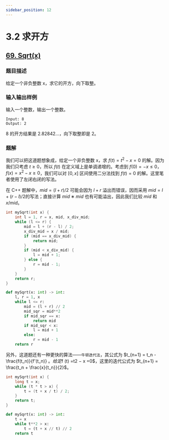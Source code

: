 ```yaml
---
sidebar_position: 12
---
```


# 3.2 求开方

## [69. Sqrt(x)](https://leetcode.com/problems/sqrtx/)

### 题目描述

给定一个非负整数 x，求它的开方，向下取整。

### 输入输出样例

输入一个整数，输出一个整数。

```
Input: 8
Output: 2
```

8 的开方结果是 2.82842...，向下取整即是 2。


### 题解

我们可以把这道题想象成，给定一个非负整数 x，求 $f (t) =t^2 − x =0$ 的解。因为我们只考虑 $t ≥ 0$，所以 $f (t)$ 在定义域上是单调递增的。考虑到 $f (0) =−x ≤ 0$， $f (x) = x^2 − x ≥ 0$，我们可以对 $[0, x]$ 区间使用二分法找到 $f (t) =0$ 的解。这里笔者使用了左闭右闭的写法。

在 C++ 题解中，$mid = (l +r)/2$ 可能会因为 $l +r$ 溢出而错误，因而采用 $mid = l +(r − l)/2$的写法；直接计算 $mid ∗ mid$ 也有可能溢出，因此我们比较 $mid$ 和 $x/mid$。

<Tabs>
<TabItem value="cpp" label="C++">

```cpp
int mySqrt(int x) {
    int l = 1, r = x, mid, x_div_mid;
    while (l <= r) {
        mid = l + (r - l) / 2;
        x_div_mid = x / mid;
        if (mid == x_div_mid) {
            return mid;
        }
        if (mid < x_div_mid) {
            l = mid + 1;
        } else {
            r = mid - 1;
        }
    }
    return r;
}
```

</TabItem>
<TabItem value="py" label="Python">

```py
def mySqrt(x: int) -> int:
    l, r = 1, x
    while l <= r:
        mid = (l + r) // 2
        mid_sqr = mid**2
        if mid_sqr == x:
            return mid
        if mid_sqr < x:
            l = mid + 1
        else:
            r = mid - 1
    return r
```

</TabItem>

</Tabs>

另外，这道题还有一种更快的算法——`牛顿迭代法`，其公式为 $t_{n+1} = t_n - \frac{f(t_n)}{f'(t_n)}
$。给定$f (t) =t2 − x =0$，这里的迭代公式为 $t_{n+1} = \frac{t_n + \frac{x}{t_n}}{2}$。

<Tabs>
<TabItem value="cpp" label="C++">

```cpp
int mySqrt(int x) {
    long t = x;
    while (t * t > x) {
        t = (t + x / t) / 2;
    }
    return t;
}
```

</TabItem>
<TabItem value="py" label="Python">

```py
def mySqrt(x: int) -> int:
    t = x
    while t**2 > x:
        t = (t + x // t) // 2
    return t
```

</TabItem>

</Tabs>